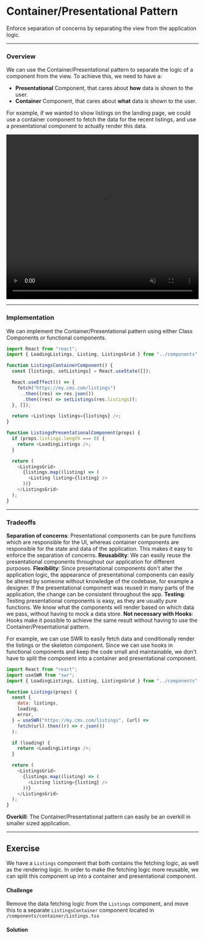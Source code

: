 
# Container/Presentational Pattern

Enforce separation of concerns by separating the view from the application logic.

---

### Overview

We can use the Container/Presentational pattern to separate the logic of a component from the view. To achieve this, we need to have a:

- **Presentational** Component, that cares about **how** data is shown to the user.
- **Container** Component, that cares about **what** data is shown to the user.

For example, if we wanted to show listings on the landing page, we could use a container component to fetch the data for the recent listings, and use a presentational component to actually render this data.

<video
  width="100%"
  height="430"
  autoPlay
  muted
  loop
  src="https://res.cloudinary.com/dq8xfyhu4/video/upload/v1653700248/FM%20Workshop/react-state-patterns/con-pres/Screen_Recording_2022-05-27_at_8.08.53_PM_kyd2eq.mov"
  frameborder="0"
  allow="accelerometer; autoplay; clipboard-write; encrypted-media; gyroscope; picture-in-picture"
  allowFullScreen
  controls
/>

---

### Implementation

We can implement the Container/Presentational pattern using either Class Components or functional components.

```js
import React from "react";
import { LoadingListings, Listing, ListingsGrid } from "../components";

function ListingsContainerComponent() {
  const [listings, setListings] = React.useState([]);

  React.useEffect(() => {
    fetch("https://my.cms.com/listings")
      .then((res) => res.json())
      .then((res) => setListings(res.listings));
  }, []);

  return <Listings listings={listings} />;
}

function ListingsPresentationalComponent(props) {
  if (props.listings.length === 0) {
    return <LoadingListings />;
  }

  return (
    <ListingsGrid>
      {listings.map((listing) => (
        <Listing listing={listing} />
      ))}
    </ListingsGrid>
  );
}
```

---

### Tradeoffs

<Callout type="green">
  <b>Separation of concerns</b>: Presentational components can be pure functions
  which are responsible for the UI, whereas container components are responsible
  for the state and data of the application. This makes it easy to enforce the
  separation of concerns.
</Callout>

<Callout type="green">
  <b>Reusability</b>: We can easily reuse the presentational components
  throughout our application for different purposes.
</Callout>

<Callout type="green">
  <b>Flexibility</b>: Since presentational components don't alter the
  application logic, the appearance of presentational components can easily be
  altered by someone without knowledge of the codebase, for example a designer.
  If the presentational component was reused in many parts of the application,
  the change can be consistent throughout the app.
</Callout>

<Callout type="green">
  <b>Testing</b>: Testing presentational components is easy, as they are usually
  pure functions. We know what the components will render based on which data we
  pass, without having to mock a data store.
</Callout>

<Callout type="warning"  emoji="⚠️">
  <b>Not necessary with Hooks</b>: Hooks make it possible to achieve the same result without having to use the Container/Presentational pattern.

For example, we can use SWR to easily fetch data and conditionally render the listings or the skeleton component. Since we can use hooks in functional components and keep the code small and maintainable, we don't have to split the component into a container and presentational component.

```js
import React from "react";
import useSWR from "swr";
import { LoadingListings, Listing, ListingsGrid } from "../components";

function Listings(props) {
  const {
    data: listings,
    loading,
    error,
  } = useSWR("https://my.cms.com/listings", (url) =>
    fetch(url).then((r) => r.json())
  );

  if (loading) {
    return <LoadingListings />;
  }

  return (
    <ListingsGrid>
      {listings.map((listing) => (
        <Listing listing={listing} />
      ))}
    </ListingsGrid>
  );
}
```

</Callout>

<Callout type="warning" emoji="⚠️">
  <b>Overkill</b>: The Container/Presentational pattern can easily be an
  overkill in smaller sized application.
</Callout>

---

## Exercise

We have a `Listings` component that both contains the fetching logic, as well as the rendering logic. In order to make the fetching logic more reusable, we can split this component up into a container and presentational component.

#### Challenge

Remove the data fetching logic from the `Listings` component, and move this to a separate `ListingsContainer` component located in `/components/container/Listings.tsx`

<StackBlitz
  name="react-ts-mu6zaj"
  openFile="components/presentational/Listings.tsx"
  view="both"
/>

#### Solution

<StackBlitz
  name="react-ts-emrozx"
  openFile="components/container/Listings.tsx"
  view="both"
/>

